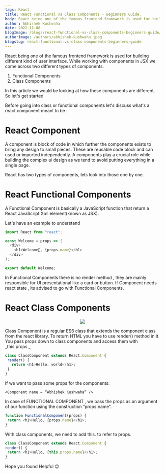 ---
tags: React
title: React Functional vs Class Components - Beginners Guide.
body: React being one of the famous frontend framework is used for building different kind of user interface. While working with components in JSX we come across two different types of components.
author: Abhishek Kushwaha
date: 2022-11-08
blogImage: /blogs/react-functional-vs-class-components-beginners-guide/blogimage.png
authorImage: /authors/abhishek-kushwaha.jpeg
blogslug: react-functional-vs-class-components-beginners-guide
---

React being one of the famous frontend framework is used for building different kind of user interface. While working with components in JSX we come across two different types of components.
1. Functional Components
2. Class Components

In this article we would be looking at how these components are different. So let's get started

Before going into class or functional components let's discuss what's a react component meant to be :

# React Component

A component is block of code in which further the components exists to bring any design to small pieces. These are reusable code block and can used or imported independently.
A components play a crucial role while building the complex ui design as we tend to avoid  putting everything in a single page.

React has two types of components, lets look into those one by one.

# React Functional Components

A Functional Component is basically a JavaScript function that return a React JavaScript Xml element(known as JSX).

Let's have an example to understand 

```js
import React from "react";

const Welcome = props => (
  <div>
    <h1>Welcome🙌, {props.name}</h1>
  </div>
);

export default Welcome;
```

In Functional Components there is no render method , they are mainly responsible for UI presentational like a card or button. If Component needs react state , its advised to go with Functional Components.

# React Class Components


<div align="center">
<Image src="/blogs/react-functional-vs-class-components-beginners-guide/blogimage.png" heigth={400} width={900}/>
</div>

Class Component  is a regular ES6 class that extends the component class from the react library. To return HTML you have to use render() method in it. 
You pass props down to class components and access them with _this.props _

```js
class ClassComponent extends React.Component {
 render() {
   return <h1>Hello, world</h1>;
 }
}

```
If we want to pass some props for the components:


`<Component name = “Abhishek Kushwaha” />`

In case of FUNCTIONAL COMPONENT ,  we pass the props as an argument of our function using the construction “props.name”. 

```js
function FunctionalComponent(props) {
 return <h1>Hello, {props.name}</h1>;
}
```
With class components, we need to add this. to refer to props.
```js
class ClassComponent extends React.Component {
render() {
 return <h1>Hello, {this.props.name}</h1>;
}
```


Hope you found Helpful 😊 


<YouTube id="2BDnl7WMhw4" />